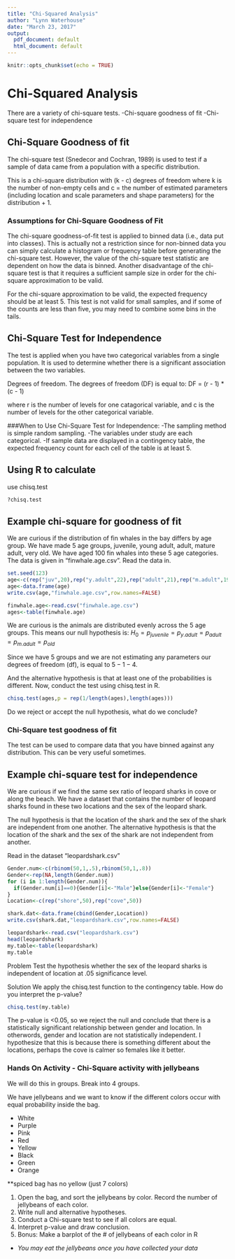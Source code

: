 ---
title: "Chi-Squared Analysis"
author: "Lynn Waterhouse"
date: "March 23, 2017"
output:
  pdf_document: default
  html_document: default
---

```{r setup, include=FALSE}
knitr::opts_chunk$set(echo = TRUE)
```

# Chi-Squared Analysis

There are a variety of chi-square tests.
-Chi-square goodness of fit
-Chi-square test for independence

## Chi-Square Goodness of fit
The chi-square test (Snedecor and Cochran, 1989) is used to test if a sample of data came from a population with a specific distribution.

This is a chi-square distribution with (k - c) degrees of freedom where k is the number of non-empty cells and c = the number of estimated parameters (including location and scale parameters and shape parameters) for the distribution + 1.

### Assumptions for Chi-Square Goodness of Fit
The chi-square goodness-of-fit test is applied to binned data (i.e., data put into classes). This is actually not a restriction since for non-binned data you can simply calculate a histogram or frequency table before generating the chi-square test. However, the value of the chi-square test statistic are dependent on how the data is binned. Another disadvantage of the chi-square test is that it requires a sufficient sample size in order for the chi-square approximation to be valid.

For the chi-square approximation to be valid, the expected frequency should be at least 5. This test is not valid for small samples, and if some of the counts are less than five, you may need to combine some bins in the tails.

## Chi-Square Test for Independence
The test is applied when you have two categorical variables from a single population. It is used to determine whether there is a significant association between the two variables.

Degrees of freedom. The degrees of freedom (DF) is equal to:
DF = (r - 1) * (c - 1)

where r is the number of levels for one catagorical variable, and c is the number of levels for the other categorical variable.


###When to Use Chi-Square Test for Independence:
-The sampling method is simple random sampling.
-The variables under study are each categorical.
-If sample data are displayed in a contingency table, the expected frequency count for each cell of the table is at least 5.

## Using R to calculate
use chisq.test

```{r}
?chisq.test
```

## Example chi-square for goodness of fit
We are curious if the distribution of fin whales in the bay differs by age group. We have made 5 age groups, juvenile, young adult, adult, mature adult, very old.  We have aged 100 fin whales into these 5 age categories. The data is given in "finwhale.age.csv". Read the data in. 
```{r, echo=FALSE}
set.seed(123)
age<-c(rep("juv",20),rep("y.adult",22),rep("adult",21),rep("m.adult",19),rep("old",18))
age<-data.frame(age)
write.csv(age,"finwhale.age.csv",row.names=FALSE)
```

```{r}
finwhale.age<-read.csv("finwhale.age.csv")
ages<-table(finwhale.age)
```

We are curious is the animals are distributed evenly across the 5 age groups. This means our null hypothesis is:
$H_{0}=p_{juvenile}=p_{y.adult}=p_{adult}=p_{m.adult}=p_{old}$

Since we have 5 groups and we are not estimating any parameters our degrees of freedom (df), is equal to $5-1-4$.

And the alternative hypothesis is that at least one of the probabilities is different. Now, conduct the test using chisq.test in R.

```{r}
chisq.test(ages,p = rep(1/length(ages),length(ages)))
```

Do we reject or accept the null hypothesis, what do we conclude?

### Chi-Square test goodness of fit
The test can be used to compare data that you have binned against any distribution. This can be very useful sometimes.

## Example chi-square test for independence
We are curious if we find the same sex ratio of leopard sharks in cove or along the beach. We have a dataset that contains the number of leopard sharks found in these two locations and the sex of the leopard shark.

The null hypothesis is that the location of the shark and the sex of the shark are independent from one another. The alternative hypothesis is that the location of the shark and the sex of the shark are not independent from another.  

Read in the dataset "leopardshark.csv"

```{r, echo=FALSE}
Gender.num<-c(rbinom(50,1,.5),rbinom(50,1,.8))
Gender<-rep(NA,length(Gender.num))
for (i in 1:length(Gender.num)){
  if(Gender.num[i]==0){Gender[i]<-"Male"}else{Gender[i]<-"Female"}
}
Location<-c(rep("shore",50),rep("cove",50))

shark.dat<-data.frame(cbind(Gender,Location))
write.csv(shark.dat,"leopardshark.csv",row.names=FALSE)
```

```{r}
leopardshark<-read.csv("leopardshark.csv")
head(leopardshark)
my.table<-table(leopardshark)
my.table
```

Problem
Test the hypothesis whether the sex of the leopard sharks is independent of location at .05 significance level.

Solution
We apply the chisq.test function to the contingency table. How do you interpret the p-value?

```{r}
chisq.test(my.table)
```

The p-value is <0.05, so we reject the null and conclude that there is a statistically significant relationship between gender and location. In otherwords, gender and location are not statistically independent. I hypothesize that this is because there is something different about the locations, perhaps the cove is calmer so females like it better.

### Hands On Activity - Chi-Square activity with jellybeans
We will do this in groups. Break into 4 groups.

We have jellybeans and we want to know if the different colors occur with equal probability inside the bag. 

- White
- Purple
- Pink 
- Red 
- Yellow
- Black
- Green
- Orange

**spiced bag has no yellow (just 7 colors)

1. Open the bag, and sort the jellybeans by color. Record the number of jellybeans of each color.
2. Write null and alternative hypotheses.
3. Conduct a Chi-square test to see if all colors are equal.
4. Interpret p-value and draw conclusion.
5. Bonus: Make a barplot of the # of jellybeans of each color in R
* *You may eat the jellybeans once you have collected your data* 


